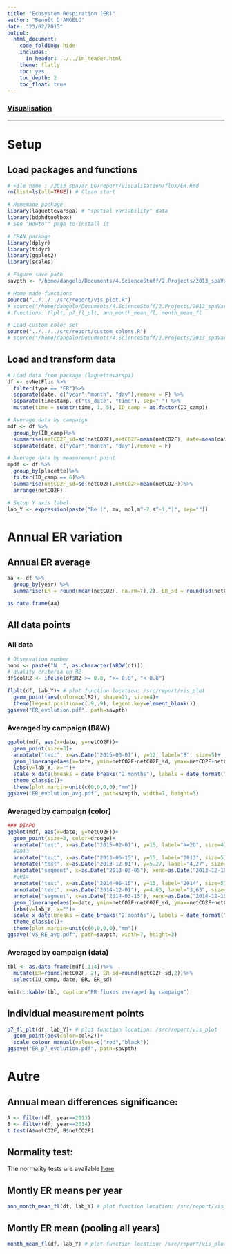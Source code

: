 ```yaml
---
title: "Ecosystem Respiration (ER)"
author: "Benoît D'ANGELO"
date: "23/02/2015"
output:
  html_document:
    code_folding: hide
    includes:
      in_header: ../../in_header.html
    theme: flatly
    toc: yes
    toc_depth: 2
    toc_float: true
---
```


<h3><a href="../vis_toc.html"> Visualisation </a></h3>
  
***

# Setup

## Load packages and functions

```r
# File name : /2013_spavar_LG/report/visualisation/flux/ER.Rmd
rm(list=ls(all=TRUE)) # Clean start

# Homemade package
library(laguettevarspa) # "spatial variability" data
library(bdphdtoolbox)
# See "Howto"" page to install it

# CRAN package
library(dplyr)
library(tidyr)
library(ggplot2)
library(scales)

# Figure save path
savpth <- "/home/dangelo/Documents/4.ScienceStuff/2.Projects/2013_spaVar_LG/graphs/visualisation"

# Home made functions
source("../../../src/report/vis_plot.R")
# source("/home/dangelo/Documents/4.ScienceStuff/2.Projects/2013_spaVar_LG/src/report/vis_plot.R")
# functions: flplt, p7_fl_plt, ann_month_mean_fl, month_mean_fl

# Load custom color set
source("../../../src/report/custom_colors.R")
# source("/home/dangelo/Documents/4.ScienceStuff/2.Projects/2013_spaVar_LG/src/report/custom_colors.R")
```

## Load and transform data

```r
# Load data from package (laguettevarspa)
df <- svNetFlux %>%
  filter(type == "ER")%>%
  separate(date, c("year","month", "day"),remove = F) %>%
  separate(timestamp, c("ts_date", "time"), sep=" ") %>%
  mutate(time = substr(time, 1, 5), ID_camp = as.factor(ID_camp))

# Average data by campaign
mdf <- df %>%
  group_by(ID_camp)%>%
  summarise(netCO2F_sd=sd(netCO2F),netCO2F=mean(netCO2F), date=mean(date))%>%
  separate(date, c("year","month", "day"),remove = F)

# Average data by measurement point
mpdf <- df %>%
  group_by(placette)%>%
  filter(ID_camp == 6)%>%
  summarise(netCO2F_sd=sd(netCO2F),netCO2F=mean(netCO2F))%>%
  arrange(netCO2F)

# Setup Y axis label
lab_Y <- expression(paste("Re (", mu, mol,m^-2,s^-1,")", sep=""))
```

# Annual ER variation 

## Annual ER average

```r
aa <- df %>%
  group_by(year) %>%
  summarise(ER = round(mean(netCO2F, na.rm=T),2), ER_sd = round(sd(netCO2F, na.rm=T),2))

as.data.frame(aa)
```


## All data points {.tabset}


### All data

```r
# Observation number
nobs <- paste("N :", as.character(NROW(df)))
# quality criteria on R2
df$colR2 <- ifelse(df$R2 >= 0.8, ">= 0.8", "< 0.8")
```

```r
flplt(df, lab_Y)+ # plot function location: /src/report/vis_plot
  geom_point(aes(color=colR2), shape=21, size=4)+
  theme(legend.position=c(.9,.9), legend.key=element_blank())
ggsave("ER_evolution.pdf", path=savpth)
```

### Averaged by campaign (B&W)

```r
ggplot(mdf, aes(x=date, y=netCO2F))+
  geom_point(size=3)+
  annotate("text", x=as.Date("2015-03-01"), y=12, label="B", size=5)+
  geom_linerange(aes(x=date, ymin=netCO2F-netCO2F_sd, ymax=netCO2F+netCO2F_sd))+
  labs(y=lab_Y, x="")+
  scale_x_date(breaks = date_breaks("2 months"), labels = date_format("%b"))+
  theme_classic()+
  theme(plot.margin=unit(c(0,0,0,0),"mm"))
ggsave("ER_evolution_avg.pdf", path=savpth, width=7, height=3)
```

### Averaged by campaign (color)

```r
### DIAPO
ggplot(mdf, aes(x=date, y=netCO2F))+
  geom_point(size=3, color=drouge)+
  annotate("text", x=as.Date("2015-02-01"), y=15, label="N=20", size=4)+
  #2013
  annotate("text", x=as.Date("2013-06-15"), y=15, label="2013", size=5)+
  annotate("text", x=as.Date("2013-12-01"), y=5.27, label="4,27", size=5, color=orange)+
  annotate("segment", x=as.Date("2013-03-05"), xend=as.Date("2013-12-15"), y=4.27, yend=4.27, linetype="dashed", size=1, color=orange)+
  #2014
  annotate("text", x=as.Date("2014-06-15"), y=15, label="2014", size=5)+
  annotate("text", x=as.Date("2014-12-01"), y=4.63, label="3,63", size=5, color=orange)+
  annotate("segment", x=as.Date("2014-03-15"), xend=as.Date("2014-12-15"), y=3.63, yend=3.63, linetype="dashed", size=1, color=orange)+
  geom_linerange(aes(x=date, ymin=netCO2F-netCO2F_sd, ymax=netCO2F+netCO2F_sd), color=drouge)+
  labs(y=lab_Y, x="")+
  scale_x_date(breaks = date_breaks("2 months"), labels = date_format("%b"))+
  theme_classic()+
  theme(plot.margin=unit(c(0,0,0,0),"mm"))
ggsave("VS_RE_avg.pdf", path=savpth, width=7, height=3)
```

### Averaged by campaign (data)

```r
tbl <- as.data.frame(mdf[,1:4])%>%
  mutate(ER=round(netCO2F, 2), ER_sd=round(netCO2F_sd,2))%>%
  select(ID_camp, date, ER, ER_sd)

knitr::kable(tbl, caption="ER fluxes averaged by campaign")
```

## Individual measurement points

```r
p7_fl_plt(df, lab_Y)+ # plot function location: /src/report/vis_plot
  geom_point(aes(color=colR2))+
  scale_colour_manual(values=c("red","black"))
ggsave("ER_p7_evolution.pdf", path=savpth)
```
  
# Autre

## Annual mean differences significance:

```r
A <- filter(df, year==2013)
B <- filter(df, year==2014)
t.test(A$netCO2F, B$netCO2F)
```

## Normality test:

The normality tests are available [here](flux_norm_test.html)

## Montly ER means per year

```r
ann_month_mean_fl(df, lab_Y) # plot function location: /src/report/vis_plot
```

## Montly ER mean (pooling all years)

```r
month_mean_fl(df, lab_Y) # plot function location: /src/report/vis_plot
```
